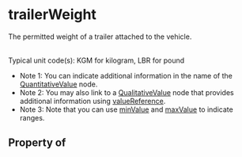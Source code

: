   

# trailerWeight

The permitted weight of a trailer attached to the vehicle.<br/><br/>

Typical unit code(s): KGM for kilogram, LBR for pound
* Note 1: You can indicate additional information in the <Link href="/name">name</Link> of the <a class="localLink" href="/QuantitativeValue">QuantitativeValue</a> node.
* Note 2: You may also link to a <a class="localLink" href="/QualitativeValue">QualitativeValue</a> node that provides additional information using <a class="localLink" href="/valueReference">valueReference</a>.
* Note 3: Note that you can use <a class="localLink" href="/minValue">minValue</a> and <a class="localLink" href="/maxValue">maxValue</a> to indicate ranges.

## Property of



